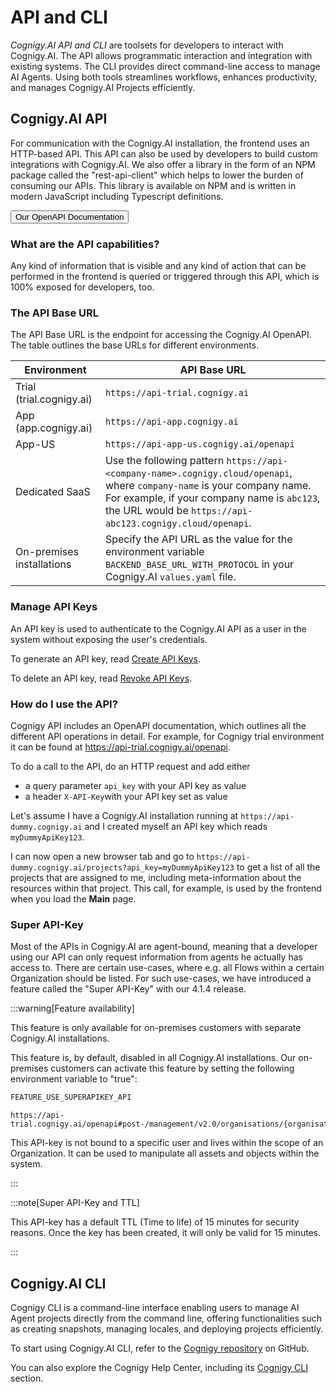 
# API and CLI

_Cognigy.AI API and CLI_ are toolsets for developers to interact with Cognigy.AI. The API allows programmatic interaction and integration with existing systems. The CLI provides direct command-line access to manage AI Agents. Using both tools streamlines workflows, enhances productivity, and manages Cognigy.AI Projects efficiently.

## Cognigy.AI API

For communication with the Cognigy.AI installation, the frontend uses an HTTP-based API.
This API can also be used by developers to build custom integrations with Cognigy.AI. We also offer a library in the form of an NPM package called the "rest-api-client" which helps to lower the burden of consuming our APIs. This library is available on NPM and is written in modern JavaScript including Typescript definitions.

<Button href="https://api-trial.cognigy.ai/openapi">Our OpenAPI Documentation</Button>

### What are the API capabilities?

Any kind of information that is visible and any kind of action that can be performed in the frontend is queried or triggered through this API, which is 100% exposed for developers, too.

### The API Base URL

The API Base URL is the endpoint for accessing the Cognigy.AI OpenAPI.
The table outlines the base URLs for different environments.

| Environment              | API Base URL                                                                                                                                                                                                                         |
|--------------------------|--------------------------------------------------------------------------------------------------------------------------------------------------------------------------------------------------------------------------------------|
| Trial (trial.cognigy.ai) | `https://api-trial.cognigy.ai`                                                                                                                                                                                                       |
| App (app.cognigy.ai)     | `https://api-app.cognigy.ai`                                                                                                                                                                                                         |
| App-US                   | `https://api-app-us.cognigy.ai/openapi`                                                                                                                                                                                              |
| Dedicated SaaS           | Use the following pattern `https://api-<company-name>.cognigy.cloud/openapi`, where `company-name` is your company name. For example, if your company name is `abc123`, the URL would be `https://api-abc123.cognigy.cloud/openapi`. |                                                                                                      |
| On-premises installations | Specify the API URL as the value for the environment variable `BACKEND_BASE_URL_WITH_PROTOCOL` in your Cognigy.AI `values.yaml` file.                                                                                                | 

### Manage API Keys

An API key is used to authenticate to the Cognigy.AI API as a user in the system without exposing the user's credentials.

To generate an API key, read [Create API Keys](../administer/user-menu/my-profile.mdx#create-api-keys).

To delete an API key, read [Revoke API Keys](../administer/user-menu/my-profile.mdx#revoke-api-keys).

### How do I use the API?

Cognigy API includes an OpenAPI documentation, which outlines all the different API operations in detail. For example, for Cognigy trial environment it can be found at https://api-trial.cognigy.ai/openapi.

To do a call to the API, do an HTTP request and add either
- a query parameter `api_key` with your API key as value
- a header `X-API-Key`with your API key set as value

Let's assume I have a Cognigy.AI installation running at `https://api-dummy.cognigy.ai` and I created myself an API key which reads `myDummyApiKey123`.

I can now open a new browser tab and go to `https://api-dummy.cognigy.ai/projects?api_key=myDummyApiKey123` to get a list of all the projects that are assigned to me, including meta-information about the resources within that project.
This call, for example, is used by the frontend when you load the **Main** page.

### Super API-Key

Most of the APIs in Cognigy.AI are agent-bound,
meaning that a developer using our API can only request information from agents he actually has access to.
There are certain use-cases, where e.g. all Flows within a certain Organization should be listed.
For such use-cases, we have introduced a feature called the "Super API-Key" with our 4.1.4 release.

:::warning[Feature availability]

  This feature is only available for on-premises customers with separate Cognigy.AI installations.

  This feature is, by default, disabled in all Cognigy.AI installations. Our on-premises customers can activate this feature by setting the following environment variable to "true":

  ````JavaScript
  FEATURE_USE_SUPERAPIKEY_API
  ````

  ````
  https://api-trial.cognigy.ai/openapi#post-/management/v2.0/organisations/{organisationId}/apikeys
  ````

  This API-key is not bound to a specific user and lives within the scope of an Organization. It can be used to manipulate all assets and objects within the system.

:::


:::note[Super API-Key and TTL]

  This API-key has a default TTL (Time to life) of 15 minutes for security reasons. Once the key has been created, it will only be valid for 15 minutes.

:::


## Cognigy.AI CLI

Cognigy CLI is a command-line interface enabling users to manage AI Agent projects directly from the command line, offering functionalities such as creating snapshots, managing locales, and deploying projects efficiently.

To start using Cognigy.AI CLI, refer to the [Cognigy repository](https://github.com/Cognigy/Cognigy-CLI) on GitHub.

You can also explore the Cognigy Help Center, including its [Cognigy CLI](https://support.cognigy.com/hc/en-us/sections/360004745359-Cognigy-CLI) section.
